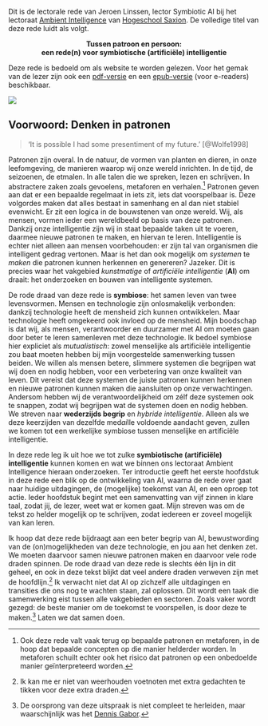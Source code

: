 Dit is de lectorale rede van Jeroen Linssen, lector Symbiotic AI bij het lectoraat [Ambient Intelligence](https://www.saxion.nl/ami){target="_blank"} van [Hogeschool Saxion](https://www.saxion.nl){target="_blank"}.
De volledige titel van deze rede luidt als volgt.

<p style="text-align: center;">**Tussen patroon en persoon:**<br />
**een rede(n) voor symbiotische (artificiële) intelligentie**</p>

Deze rede is bedoeld om als website te worden gelezen.
Voor het gemak van de lezer zijn ook een [pdf-versie](TussenPatroonEnPersoon-LinssenJeroen-pdf.pdf){target="_blank"} en een [epub-versie](TussenPatroonEnPersoon-LinssenJeroen-epub.epub){target="_blank"} (voor e-readers) beschikbaar.

![](img/tussen_patroon_en_persoon-cover.jpg)


## Voorwoord: Denken in patronen {.unnumbered}

> 'It is possible I had some presentiment of my future.' [@Wolfe1998]

Patronen zijn overal.
In de natuur, de vormen van planten en dieren, in onze leefomgeving, de manieren waarop wij onze wereld inrichten.
In de tijd, de seizoenen, de etmalen.
In alle talen die we spreken, lezen en schrijven.
In abstractere zaken zoals gevoelens, metaforen en verhalen.^[Ook deze rede valt vaak terug op bepaalde patronen en metaforen, in de hoop dat bepaalde concepten op die manier helderder worden. In metaforen schuilt echter ook het risico dat patronen op een onbedoelde manier geïnterpreteerd worden.]
Patronen geven aan dat er een bepaalde regelmaat in iets zit, iets dat voorspelbaar is.
Deze volgordes maken dat alles bestaat in samenhang en al dan niet stabiel evenwicht.
Er zit een logica in de bouwstenen van onze wereld.
Wij, als mensen, vormen ieder een wereldbeeld op basis van deze patronen.
Dankzij onze intelligentie zijn wij in staat bepaalde taken uit te voeren, daarmee nieuwe patronen te maken, en hiervan te leren.
Intelligentie is echter niet alleen aan mensen voorbehouden: er zijn tal van organismen die intelligent gedrag vertonen.
Maar is het dan ook mogelijk om _systemen_ te _maken_ die patronen kunnen herkennen en genereren?
Jazeker.
Dit is precies waar het vakgebied _kunstmatige_ of _artificiële intelligentie_ (**AI**) om draait: het onderzoeken en bouwen van intelligente systemen.

De rode draad van deze rede is **symbiose**: het samen leven van twee levensvormen.
Mensen en technologie zijn onlosmakelijk verbonden: dankzij technologie heeft de mensheid zich kunnen ontwikkelen.
Maar technologie heeft omgekeerd ook invloed op de mensheid.
Mijn boodschap is dat wij, als mensen, verantwoorder en duurzamer met AI om moeten gaan door beter te leren samenleven met deze technologie.
Ik bedoel symbiose hier expliciet als _mutualistisch_: zowel menselijke als artificiële intelligentie zou baat moeten hebben bij mijn voorgestelde samenwerking tussen beiden.
We willen als mensen betere, slimmere systemen die begrijpen wat wij doen en nodig hebben, voor een verbetering van onze kwaliteit van leven.
Dit vereist dat deze systemen de juiste patronen kunnen herkennen en nieuwe patronen kunnen maken die aansluiten op onze verwachtingen.
Andersom hebben wij de verantwoordelijkheid om zélf deze systemen ook te snappen, zodat wij begrijpen wat de systemen doen en nodig hebben.
We streven naar **wederzijds begrip** en _hybride intelligentie_.
Alleen als we deze keerzijden van dezelfde med*ai*lle voldoende aandacht geven, zullen we komen tot een werkelijke symbiose tussen menselijke en artificiële intelligentie.

In deze rede leg ik uit hoe we tot zulke **symbiotische (artificiële) intelligentie** kunnen komen en wat we binnen ons lectoraat Ambient Intelligence hieraan onderzoeken.
Ter introductie geeft het eerste hoofdstuk in deze rede een blik op de ontwikkeling van AI, waarna de rede over gaat naar huidige uitdagingen, de (mogelijke) toekomst van AI, en een oproep tot actie.
Ieder hoofdstuk begint met een samenvatting van vijf zinnen in klare taal, zodat jij, de lezer, weet wat er komen gaat.
Mijn streven was om de tekst zo helder mogelijk op te schrijven, zodat iedereen er zoveel mogelijk van kan leren.

Ik hoop dat deze rede bijdraagt aan een beter begrip van AI, bewustwording van de (on)mogelijkheden van deze technologie, en jou aan het denken zet.
We moeten daarvoor samen nieuwe patronen maken en daarvoor vele rode draden spinnen.
De rode draad van deze rede is slechts één lijn in dit geheel, en ook in deze tekst blijkt dat veel andere draden verweven zijn met de hoofdlijn.^[Ik kan me er niet van weerhouden voetnoten met extra gedachten te tikken voor deze extra draden.]
Ik verwacht niet dat AI op zichzelf alle uitdagingen en transities die ons nog te wachten staan, zal oplossen.
Dit wordt een taak die samenwerking eist tussen alle vakgebieden en sectoren.
Zoals vaker wordt gezegd: de beste manier om de toekomst te voorspellen, is door deze te maken.^[De oorsprong van deze uitspraak is niet compleet te herleiden, maar waarschijnlijk was het [Dennis Gabor](https://quoteinvestigator.com/2012/09/27/invent-the-future/){target="_blank"}.]
Laten we dat samen doen.